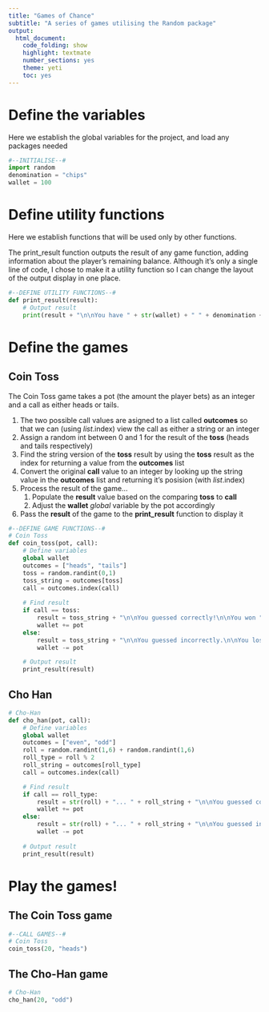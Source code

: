 ```yaml
---
title: "Games of Chance"
subtitle: "A series of games utilising the Random package"
output: 
  html_document: 
    code_folding: show
    highlight: textmate
    number_sections: yes
    theme: yeti
    toc: yes
---
```


# Define the variables

Here we establish the global variables for the project, and load any packages needed

```python
#--INITIALISE--#
import random
denomination = "chips"
wallet = 100
```

# Define utility functions

Here we establish functions that will be used only by other functions.

The print_result function outputs the result of any game function, adding information about the player's remaining balance. Although it's only a single line of code, I chose to make it a utility function so I can change the layout of the output display in one place.

```python
#--DEFINE UTILITY FUNCTIONS--#
def print_result(result):
    # Output result
    print(result + "\n\nYou have " + str(wallet) + " " + denomination + " left.")
```

# Define the games

## Coin Toss

The Coin Toss game takes a pot (the amount the player bets) as an integer and a call as either heads or tails. 

1. The two possible call values are asigned to a list called **outcomes** so that we can (using *list*.index) view the call as either a string or an integer
2. Assign a random int between 0 and 1 for the result of the **toss** (heads and tails respectively)
3. Find the string version of the **toss** result by using the **toss** result as the index for returning a value from the **outcomes** list
4. Convert the original **call** value to an integer by looking up the string value in the **outcomes** list and returning it's posision (with *list*.index)
5. Process the result of the game...
    1. Populate the **result** value based on the comparing **toss** to **call**
    2. Adjust the **wallet** *global* variable by the pot accordingly
6. Pass the **result** of the game to the **print_result** function to display it

```python
#--DEFINE GAME FUNCTIONS--#
# Coin Toss
def coin_toss(pot, call):
    # Define variables
    global wallet
    outcomes = ["heads", "tails"]
    toss = random.randint(0,1)
    toss_string = outcomes[toss]
    call = outcomes.index(call)
    
    # Find result
    if call == toss:
        result = toss_string + "\n\nYou guessed correctly!\n\nYou won " + str(pot) + " " + denomination + "!"
        wallet += pot
    else:
        result = toss_string + "\n\nYou guessed incorrectly.\n\nYou lost " + str(pot) + " " + denomination + "."
        wallet -= pot

    # Output result
    print_result(result)
```    

## Cho Han

```python
# Cho-Han
def cho_han(pot, call):
    # Define variables
    global wallet
    outcomes = ["even", "odd"]
    roll = random.randint(1,6) + random.randint(1,6)
    roll_type = roll % 2
    roll_string = outcomes[roll_type]
    call = outcomes.index(call)

    # Find result
    if call == roll_type:
        result = str(roll) + "... " + roll_string + "\n\nYou guessed correctly!\n\nYou won " + str(pot) + " " + denomination + "!"
        wallet += pot
    else:
        result = str(roll) + "... " + roll_string + "\n\nYou guessed incorrectly.\n\nYou lost " + str(pot) + " " + denomination + "."
        wallet -= pot
    
    # Output result
    print_result(result)
```

# Play the games!

## The Coin Toss game

```python
#--CALL GAMES--#
# Coin Toss
coin_toss(20, "heads")
```

## The Cho-Han game

```python
# Cho-Han
cho_han(20, "odd")
```